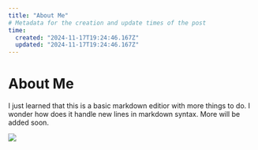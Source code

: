 ```yaml
---
title: "About Me"
# Metadata for the creation and update times of the post
time:
  created: "2024-11-17T19:24:46.167Z"
  updated: "2024-11-17T19:24:46.167Z"
---
```


# About Me

I just learned that this is a basic markdown editior with more things to do.
I wonder how does it handle new lines in markdown syntax. More will be added soon.

<Image src='app/(posts)/information/posts/scenery.jpg' caption='Illustration'/>
